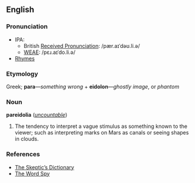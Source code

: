 ==English==
===Pronunciation===
*IPA:
**British [[Received Pronunciation]]: /pær.aɪˈdəʊ.li.ə/
**[[WEAE]]: /pɛɹ.aɪˈdo.li.ə/ 
*[[Rhymes:English:-əʊliə|Rhymes]]

===Etymology===
Greek; '''para'''&mdash;''something wrong'' + '''eidolon'''&mdash;''ghostly image'', or ''phantom''

===Noun===
'''pareidolia''' (''[[uncountable]]'')

#The tendency to interpret a vague stimulus as something known to the viewer; such as interpreting marks on Mars as canals or seeing shapes in clouds.

===References===
*[http://skepdic.com/pareidol.html The Skeptic’s Dictionary]
*[http://www.wordspy.com/words/pareidolia.asp The Word Spy]